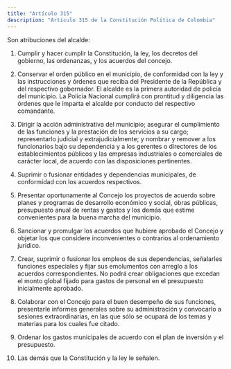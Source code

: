 ```yaml
---
title: "Artículo 315"
description: "Artículo 315 de la Constitución Política de Colombia"
---
```


Son atribuciones del alcalde:  

1. Cumplir y hacer cumplir la Constitución, la ley, los decretos del gobierno, las ordenanzas, y los acuerdos del concejo.  

2. Conservar el orden público en el municipio, de conformidad con la ley y las instrucciones y órdenes que reciba del Presidente de la República y del respectivo gobernador. El alcalde es la primera autoridad de policía del municipio. La Policía Nacional cumplirá con prontitud y diligencia las órdenes que le imparta el alcalde por conducto del respectivo comandante.  

3. Dirigir la acción administrativa del municipio; asegurar el cumplimiento de las funciones y la prestación de los servicios a su cargo; representarlo judicial y extrajudicialmente; y nombrar y remover a los funcionarios bajo su dependencia y a los gerentes o directores de los establecimientos públicos y las empresas industriales o comerciales de carácter local, de acuerdo con las disposiciones pertinentes.  

4. Suprimir o fusionar entidades y dependencias municipales, de conformidad con los acuerdos respectivos.  

5. Presentar oportunamente al Concejo los proyectos de acuerdo sobre planes y programas de desarrollo económico y social, obras públicas, presupuesto anual de rentas y gastos y los demás que estime convenientes para la buena marcha del municipio.  

6. Sancionar y promulgar los acuerdos que hubiere aprobado el Concejo y objetar los que considere inconvenientes o contrarios al ordenamiento jurídico.  

7. Crear, suprimir o fusionar los empleos de sus dependencias, señalarles funciones especiales y fijar sus emolumentos con arreglo a los acuerdos correspondientes. No podrá crear obligaciones que excedan el monto global fijado para gastos de personal en el presupuesto inicialmente aprobado.  

8. Colaborar con el Concejo para el buen desempeño de sus funciones, presentarle informes generales sobre su administración y convocarlo a sesiones extraordinarias, en las que sólo se ocupará de los temas y materias para los cuales fue citado.  

9. Ordenar los gastos municipales de acuerdo con el plan de inversión y el presupuesto.  

10. Las demás que la Constitución y la ley le señalen.
